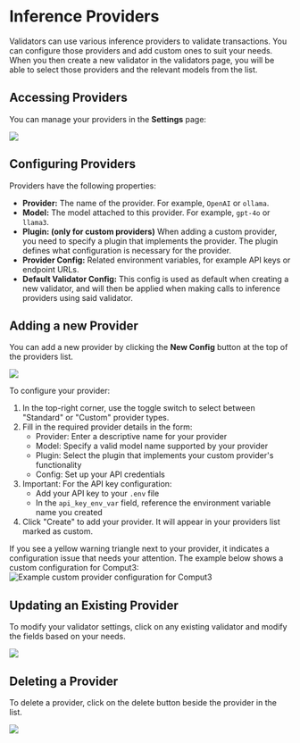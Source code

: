 
# Inference Providers

Validators can use various inference providers to validate transactions. You can configure those providers and add custom ones to suit your needs. When you then create a new validator in the validators page, you will be able to select those providers and the relevant models from the list.

## Accessing Providers

You can manage your providers in the **Settings** page:

<Image src="/providers-config.png" width={700} height={700} />

## Configuring Providers

Providers have the following properties:

- **Provider:** The name of the provider. For example, `OpenAI` or `ollama`.
- **Model:** The model attached to this provider. For example, `gpt-4o` or `llama3`.
- **Plugin: (only for custom providers)** When adding a custom provider, you need to specify a plugin that implements the provider. The plugin defines what configuration is necessary for the provider.
- **Provider Config:** Related environment variables, for example API keys or endpoint URLs.
- **Default Validator Config:** This config is used as default when creating a new validator, and will then be applied when making calls to inference providers using said validator.

## Adding a new Provider

You can add a new provider by clicking the **New Config** button at the top of the providers list.

<Image src="/create-providers.png" width={700} height={700} />

To configure your provider:

1. In the top-right corner, use the toggle switch to select between "Standard" or "Custom" provider types.
2. Fill in the required provider details in the form:
    - Provider: Enter a descriptive name for your provider
    - Model: Specify a valid model name supported by your provider
    - Plugin: Select the plugin that implements your custom provider's functionality
    - Config: Set up your API credentials
3. Important: For the API key configuration:
    - Add your API key to your `.env` file
    - In the `api_key_env_var` field, reference the environment variable name you created
4. Click "Create" to add your provider. It will appear in your providers list marked as custom.

<Callout type="warning">
If you see a yellow warning triangle next to your provider, it indicates a configuration issue that needs your attention. 
</Callout>
The example below shows a custom configuration for Comput3:

<Image src="/custom-provider-preset.png" width={400} height={400} alt="Example custom provider configuration for Comput3"/>

## Updating an Existing Provider

To modify your validator settings, click on any existing validator and modify the fields based on your needs.

<Image src="/modify-providers.png" width={700} height={700} />

## Deleting a Provider

To delete a provider, click on the delete button beside the provider in the list.

<Image src="/delete-providers.png" width={700} height={700} />
